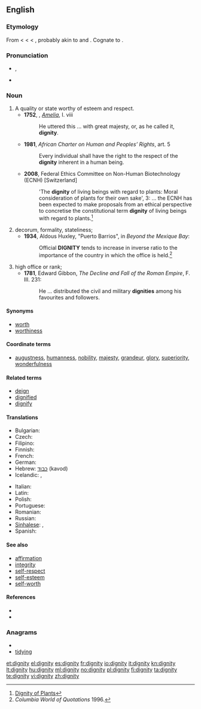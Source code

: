 ==English==
{{wikipedia}}

===Etymology===
From {{etyl|enm}} {{term|dignitee}} < {{etyl|fro}} {{term|dignite}} < {{etyl|la}} {{term|dignitas|lang=la||worthiness, merit, dignity, grandeur, authority, rank, office}} < {{term|dignus||lang=la|worthy, appropriate}}, probably akin to {{term|decus||honor, esteem|lang=la}} and {{term|decet||it is fitting|lang=la}}. Cognate to {{term|deign|lang=en}}.

===Pronunciation===
* {{IPA|/ˈdɪgnəti/}}, {{SAMPA|/"dIgn@ti/}}
* {{audio|en-us-dignity.ogg|Audio (US)}}

{{rfc|need to recover from PoV push, separating wheat from chaff}}

===Noun===
{{en-noun|dignities}}

# A quality or state worthy of esteem and respect.
#* '''1752''', {{w|Henry Fielding}}, ''[[w:Amelia (novel)|Amelia]]'', I. viii
#*: He uttered this ... with great majesty, or, as he called it, '''dignity'''.
#* '''1981''', ''African Charter on Human and Peoples’ Rights'', art. 5
#*: Every individual shall have the right to the respect of the '''dignity''' inherent in a human being.
#* '''2008''', Federal Ethics Committee on Non-Human Biotechnology (ECNH) <nowiki>[Switzerland]</nowiki>
#*: 'The '''dignity''' of living beings with regard to plants: Moral consideration of plants for their own sake', 3: ... the ECNH has been expected to make proposals from an ethical perspective to concretise the constitutional term '''dignity''' of living beings with regard to plants.<ref>[http://www.ekah.admin.ch/fileadmin/ekah-dateien/dokumentation/publikationen/e-Broschure-Wurde-Pflanze-2008.pdf Dignity of Plants]</ref>
# decorum, formality, stateliness;
#* '''1934''', Aldous Huxley, "Puerto Barrios", in ''Beyond the Mexique Bay'':
#*: Official '''DIGNITY''' tends to increase in inverse ratio to the importance of the country in which the office is held.<ref>''Columbia World of Quotations'' 1996.</ref>
# high office or rank;
#* '''1781''', Edward Gibbon, ''The Decline and Fall of the Roman Empire'',  F. III. 231:
#*: He ... distributed the civil and military '''dignities''' among his favourites and followers.

====Synonyms====
* [[worth]]
* [[worthiness]]

====Coordinate terms====
* [[augustness]], [[humanness]], [[nobility]], [[majesty]], [[grandeur]], [[glory]], [[superiority]], [[wonderfulness]]

====Related terms====
* [[deign]]
* [[dignified]]
* [[dignify]]

====Translations====
{{trans-top|worthiness}}
* Bulgarian: {{t+|bg|достойнство}}
* Czech: {{t-|cs|důstojnost|f}}
* Filipino: {{tø|fil|dignidad}}
* Finnish: {{t-|fi|arvokkuus}}
* French: {{t+|fr|dignité|f}}
* German: {{t+|de|Würde|f}}
* Hebrew: [[כבוד]] (kavod) {{m}}
* Icelandic: {{t-|is|virðuleiki|m}},  {{t-|is|reisn|f}}
{{trans-mid}}
* Italian: {{t+|it|dignità|f}}
* Latin: {{t+|la|dignitas|f}}
* Polish: {{t+|pl|godność|f}}
* Portuguese: {{t+|pt|dignidade|f}}
* Romanian: {{t+|ro|demnitate|f}}
* Russian: {{t|ru|достоинство|n}}
* [[Sinhalese]]: {{t|si|අභිමානය |sc=Sinh|xs=Sinhalese}},  {{t|si||tr=Abhimanaya|sc=Sinh|xs=Sinhalese}}
* Spanish: {{t+|es|dignidad|f}}
{{trans-bottom}}

====See also====
* [[affirmation]]
* [[integrity]]
* [[self-respect]]
* [[self-esteem]]
* [[self-worth]]

====References====
<references/>
* {{R:Webster 1913}}
* {{R:Century 1911}}

===Anagrams===
* {{alphagram|dgiinty}}
* [[tidying#English|tidying]]

[[et:dignity]]
[[el:dignity]]
[[es:dignity]]
[[fr:dignity]]
[[io:dignity]]
[[it:dignity]]
[[kn:dignity]]
[[lt:dignity]]
[[hu:dignity]]
[[ml:dignity]]
[[no:dignity]]
[[pl:dignity]]
[[fi:dignity]]
[[ta:dignity]]
[[te:dignity]]
[[vi:dignity]]
[[zh:dignity]]